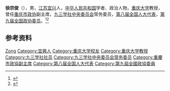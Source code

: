 '''徐宗俊'''（{{bd|1931年|}}），男，[[江苏|江苏]][[宜兴|宜兴]]人，[[中华人民共和国|中华人民共和国]]学者、政治人物，[[重庆大学|重庆大学]]教授，曾任[[重庆市政协|重庆市政协]]副主席，[[九三学社中央委员会|九三学社中央委员会]]常务委员，[[第八届全国人大代表|第八届全国人大代表]]，[[第九届全国政协委员|第九届全国政协委员]]。<ref>{{Cite book|title=中华人民共和国职官志|author=何虎生, 李耀东, 向常福主编|publisher=中国社会出版社|year=2003|isbn=9787800883934|location=北京|pages=}}</ref><ref>{{cite book|title=中国普通高等学校教授人名录|author=《中国普通高等学校教授人名录》编写组编|publisher=高等教育出版社|year=1988|isbn=7040006162|location=北京|page=}}</ref>

== 参考资料 ==
{{reflist}}

{{中国人物小作品}}
{{九三学社第十届中央委员会}}

{{Authority control}}
{{DEFAULTSORT:Xu徐}}
[[Category:徐姓|Zong]]
[[Category:宜興人|Category:宜興人]]
[[Category:重庆大学校友|Category:重庆大学校友]]
[[Category:重庆大学教授|Category:重庆大学教授]]
[[Category:九三学社社员|Category:九三学社社员]]
[[Category:九三学社中央委员会常务委员|Category:九三学社中央委员会常务委员]]
[[Category:重慶市政協副主席|Category:重慶市政協副主席]]
[[Category:第八届全国人大代表|Category:第八届全国人大代表]]
[[Category:第九屆全國政協委員|Category:第九屆全國政協委員]]